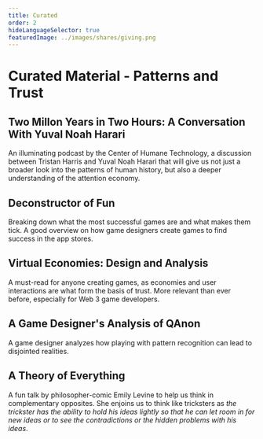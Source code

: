 ```yaml
---
title: Curated
order: 2
hideLanguageSelector: true
featuredImage: ../images/shares/giving.png
---
```


# Curated Material - Patterns and Trust

## <Link to="https://www.humanetech.com/podcast/28-two-million-years-in-two-hours-a-conversation-with-yuval-noah-harari">Two Millon Years in Two Hours: A Conversation With Yuval Noah Harari</Link>

An illuminating podcast by the Center of Humane Technology, a discussion between Tristan Harris and Yuval Noah Harari that will give us not just a broader look into the patterns of human history, but also a deeper understanding of the attention economy.

## <Link to="https://www.deconstructoroffun.com/">Deconstructor of Fun</Link>

Breaking down what the most successful games are and what makes them tick. A good overview on how game designers create games to find success in the app stores.

## <Link to="https://mitpress.mit.edu/books/virtual-economies">Virtual Economies: Design and Analysis</Link>

A must-read for anyone creating games, as economies and user interactions are what form the basis of trust. More relevant than ever before, especially for Web 3 game developers.

## <Link to="https://medium.com/curiouserinstitute/a-game-designers-analysis-of-qanon-580972548be5">A Game Designer's Analysis of QAnon</Link>

A game designer analyzes how playing with pattern recognition can lead to disjointed realities.

## <Link to="https://www.ted.com/talks/emily_levine_a_theory_of_everything">A Theory of Everything</Link>

A fun talk by philosopher-comic Emily Levine to help us think in complementary opposites. She enjoins us to think like tricksters as *the trickster has the ability to hold his ideas lightly so that he can let room in for new ideas or to see the contradictions or the hidden problems with his ideas*. 

